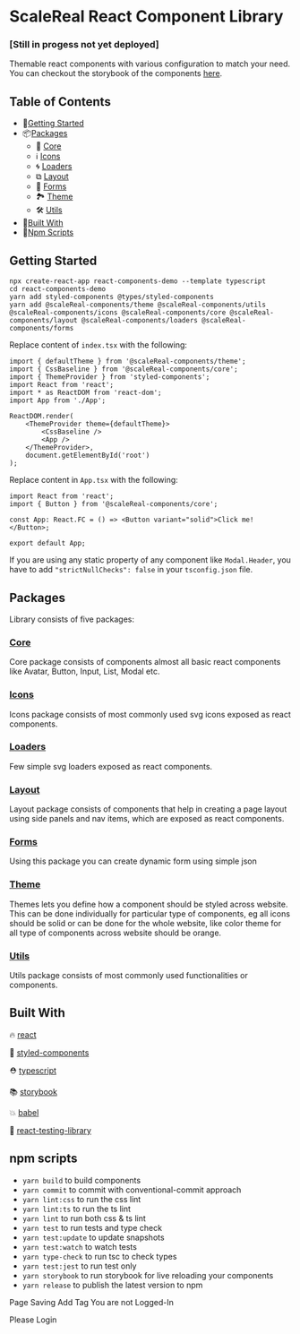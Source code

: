 
<Meta title="Introduction" />

# ScaleReal React Component Library

### [Still in progess not yet deployed]

Themable react components with various configuration to match your need. You can checkout the storybook of the components [here](https://scalereal.github.io/react-component-library/?path=/story/components-core-cardtable--default).

## Table of Contents

-   🚀[Getting Started](#getting-started)
-   📦[Packages](#packages)
    -   🧩 [Core](#core)
    -   ℹ [Icons](#icons)
    -   🌀 [Loaders](#loaders)
    -   ⧉ [Layout](#layout)
    -   📝 [Forms](#forms)
    -   🏞 [Theme](#theme)
    -   🛠 [Utils](#utils)
-   📜[Built With](#built-with)
-   📝[Npm Scripts](#npm-scripts)

## Getting Started

```properties
npx create-react-app react-components-demo --template typescript
cd react-components-demo
yarn add styled-components @types/styled-components
yarn add @scaleReal-components/theme @scaleReal-components/utils @scaleReal-components/icons @scaleReal-components/core @scaleReal-components/layout @scaleReal-components/loaders @scaleReal-components/forms
```

Replace content of `index.tsx` with the following:

```tsx
import { defaultTheme } from '@scaleReal-components/theme';
import { CssBaseline } from '@scaleReal-components/core';
import { ThemeProvider } from 'styled-components';
import React from 'react';
import * as ReactDOM from 'react-dom';
import App from './App';

ReactDOM.render(
    <ThemeProvider theme={defaultTheme}>
        <CssBaseline />
        <App />
    </ThemeProvider>,
    document.getElementById('root')
);
```

Replace content in `App.tsx` with the following:

```tsx
import React from 'react';
import { Button } from '@scaleReal-components/core';

const App: React.FC = () => <Button variant="solid">Click me!</Button>;

export default App;
```

If you are using any static property of any component like `Modal.Header`, you have to add `"strictNullChecks": false` in your `tsconfig.json` file.

## Packages

Library consists of five packages:

### [Core](https://github.com/scalereal/react-component-library/tree/main/packages/core)

Core package consists of components almost all basic react components like Avatar, Button, Input, List, Modal etc.

### [Icons](https://github.com/scalereal/react-component-library/tree/main/packages/icons)

Icons package consists of most commonly used svg icons exposed as react components.

### [Loaders](https://github.com/scalereal/react-component-library/tree/main/packages/loaders)

Few simple svg loaders exposed as react components.

### [Layout](https://github.com/scalereal/react-component-library/tree/main/packages/layout)

Layout package consists of components that help in creating a page layout using side panels and nav items, which are exposed as react components.

### [Forms](https://github.com/scalereal/react-component-library/tree/main/packages/forms)

Using this package you can create dynamic form using simple json

### [Theme](https://github.com/medly/medly-components/tree/master/packages/theme)

Themes lets you define how a component should be styled across website. This can be done individually for particular type of components, eg all icons should be solid or can be done for the whole website, like color theme for all type of components across website should be orange.

### [Utils](https://github.com/scalereal/react-component-library/tree/main/packages/utils)

Utils package consists of most commonly used functionalities or components.

## Built With

🔥 [react](https://github.com/facebook/react)

💅 [styled-components](https://www.styled-components.com)

⛑ [typescript](https://www.typescriptlang.org/)

📚 [storybook](https://storybook.js.org/)

💥 [babel](https://babeljs.io/)

🐐 [react-testing-library](https://github.com/kentcdodds/react-testing-library)

## npm scripts

-   `yarn build` to build components
-   `yarn commit` to commit with conventional-commit approach
-   `yarn lint:css` to run the css lint
-   `yarn lint:ts` to run the ts lint
-   `yarn lint` to run both css & ts lint
-   `yarn test` to run tests and type check
-   `yarn test:update` to update snapshots
-   `yarn test:watch` to watch tests
-   `yarn type-check` to run tsc to check types
-   `yarn test:jest` to run test only
-   `yarn storybook` to run storybook for live reloading your components
-   `yarn release` to publish the latest version to npm

Page Saving
Add Tag
You are not Logged-In

Please Login
